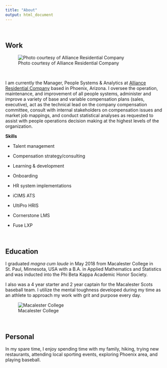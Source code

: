 ```yaml
---
title: "About"
output: html_document
---
```


\ 

## Work

![Photo courtesy of Alliance Residential Company](alliance4.gif)

\


I am currently the Manager, People Systems & Analytics at [Alliance Residential Company](http://www.allresco.com/) based in Phoenix, Arizona. I oversee the operation, maintenance, and improvement of all people systems, administer and improve a variety of base and variable compensation plans (sales, executive), act as the technical lead on the company compensation committee, consult with internal stakeholders on compensation issues and market job mappings, and conduct statistical analyses as requested to assist with people operations decision making at the highest levels of the organization. 

**Skills**


* Talent management

* Compensation strategy/consulting

* Learning & development 

* Onboarding

* HR system implementations

* iCIMS ATS

* UltiPro HRIS

* Cornerstone LMS

* Fuse LXP



\


## Education

I graduated _magna cum laude_ in May 2018 from Macalester College in St. Paul, Minnesota, USA with a B.A. in Applied Mathematics and Statistics and was inducted into the Phi Beta Kappa Academic Honor Society.

I also was a 4 year starter and 2 year captain for the Macalester Scots baseball team. I utilize the mental toughness developed during my time as an athlete to approach my work with grit and purpose every day.

![Macalester College](macalesterOldMain.jpg)

\ 

## Personal

In my spare time, I enjoy spending time with my family, hiking, trying new restaurants, attending local sporting events, exploring Phoenix area, and playing baseball. 

